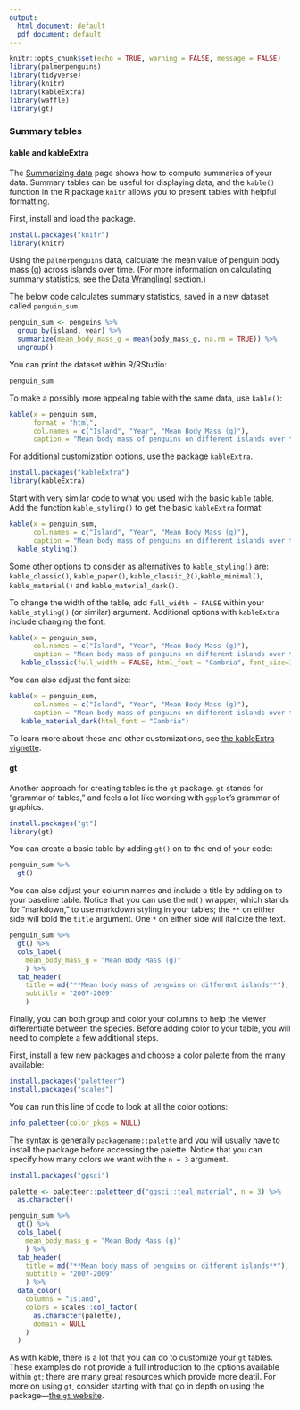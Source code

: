 ```yaml
---
output:
  html_document: default
  pdf_document: default
---
```


```r
knitr::opts_chunk$set(echo = TRUE, warning = FALSE, message = FALSE)
library(palmerpenguins)
library(tidyverse)
library(knitr)
library(kableExtra)
library(waffle)
library(gt)
```

### Summary tables

#### kable and kableExtra

The [Summarizing data](https://www.reed.edu/data-at-reed/resources/R/summarizing-data.html) page shows how to compute summaries of your data. Summary tables can be useful for displaying data, and the `kable()` function in the R package `knitr` allows you to present tables with helpful formatting.

First, install and load the package.

```r
install.packages("knitr")
library(knitr)
```

Using the `palmerpenguins` data, calculate the mean value of penguin body mass (g) across islands over time. (For more information on calculating summary statistics, see the [Data Wrangling](https://www.reed.edu/data-at-reed/resources/R/transforming-data-with-dplyr.html)) section.)  

The below code calculates summary statistics, saved in a new dataset called `penguin_sum`.  

```r
penguin_sum <- penguins %>%
  group_by(island, year) %>%
  summarize(mean_body_mass_g = mean(body_mass_g, na.rm = TRUE)) %>% 
  ungroup()
```

You can print the dataset within R/RStudio:

```r
penguin_sum
```

To make a possibly more appealing table with the same data, use `kable()`:

```r
kable(x = penguin_sum, 
      format = "html",
      col.names = c("Island", "Year", "Mean Body Mass (g)"),
      caption = "Mean body mass of penguins on different islands over time")
```

For additional customization options, use the package `kableExtra`. 

```r
install.packages("kableExtra")
library(kableExtra)
```

Start with very similar code to what you used with the basic `kable` table. Add the function `kable_styling()` to get the basic `kableExtra` format:

```r
kable(x = penguin_sum, 
      col.names = c("Island", "Year", "Mean Body Mass (g)"),
      caption = "Mean body mass of penguins on different islands over time") %>%
  kable_styling()
```

Some other options to consider as alternatives to `kable_styling()` are: `kable_classic()`, `kable_paper()`, `kable_classic_2()`,`kable_minimal()`, `kable_material()` and `kable_material_dark()`. 

To change the width of the table, add `full_width = FALSE` within your `kable_styling()` (or similar) argument. Additional options with `kableExtra` include changing the font:

```r
kable(x = penguin_sum, 
      col.names = c("Island", "Year", "Mean Body Mass (g)"),
      caption = "Mean body mass of penguins on different islands over time") %>%
   kable_classic(full_width = FALSE, html_font = "Cambria", font_size=16)
```

You can also adjust the font size: 
```r
kable(x = penguin_sum, 
      col.names = c("Island", "Year", "Mean Body Mass (g)"),
      caption = "Mean body mass of penguins on different islands over time") %>%
   kable_material_dark(html_font = "Cambria")
```

To learn more about these and other customizations, see [the kableExtra vignette](https://cran.r-project.org/web/packages/kableExtra/vignettes/awesome_table_in_html.html#Overview).


#### gt

Another approach for creating tables is the `gt` package. `gt` stands for "grammar of tables," and feels a lot like working with `ggplot`'s grammar of graphics.

```r
install.packages("gt")
library(gt)
```

You can create a basic table by adding `gt()` on to the end of your code:

```r
penguin_sum %>% 
  gt()
```

You can also adjust your column names and include a title by adding on to your baseline table. Notice that you can use the `md()` wrapper, which stands for "markdown," to use markdown styling in your tables; the `**` on either side will bold the `title` argument. One `*` on either side will italicize the text.

```r
penguin_sum %>% 
  gt() %>% 
  cols_label(
    mean_body_mass_g = "Mean Body Mass (g)"
    ) %>% 
  tab_header(
    title = md("**Mean body mass of penguins on different islands**"),
    subtitle = "2007-2009"
    ) 
```

Finally, you can both group and color your columns to help the viewer differentiate between the species. Before adding color to your table, you will need to complete a few additional steps.

First, install a few new packages and choose a color palette from the many available: 

```r
install.packages("paletteer")
install.packages("scales")
```

You can run this line of code to look at all the color options:

```r
info_paletteer(color_pkgs = NULL)
```

The syntax is generally `packagename::palette` and you will usually have to install the package before accessing the palette. Notice that you can specify how many colors we want with the `n = 3` argument.

```r
install.packages("ggsci")
```

```r
palette <- paletteer::paletteer_d("ggsci::teal_material", n = 3) %>%
  as.character()

penguin_sum %>% 
  gt() %>% 
  cols_label(
    mean_body_mass_g = "Mean Body Mass (g)"
    ) %>% 
  tab_header(
    title = md("**Mean body mass of penguins on different islands**"),
    subtitle = "2007-2009"
    ) %>% 
  data_color(
    columns = "island",
    colors = scales::col_factor(
      as.character(palette),
      domain = NULL
    )
  )
```

As with kable, there is a lot that you can do to customize your `gt` tables. These examples do not provide a full introduction to the options available within `gt`; there are many great resources which provide more deatil. For more on using `gt`, consider starting with that go in depth on using the package---[the `gt` website](https://gt.rstudio.com/reference/index.html).
